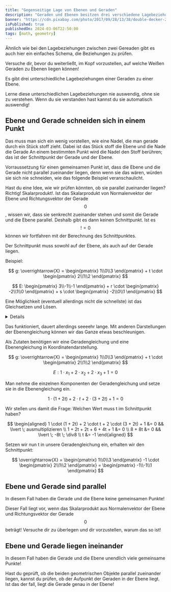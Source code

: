 ```yaml
---
title: "Gegenseitige Lage von Ebenen und Geraden"
description: "Geraden und Ebenen besitzen drei verschiedene Lagebeziehungen. Diese werden in diesem Beitrag erklährt."
banner: "https://cdn.pixabay.com/photo/2017/09/28/13/38/double-decker-2795557_960_720.jpg"
isPublished: true
publishedOn: 2024-03-06T22:50:00
tags: [math, geometry]
---
```


Ähnlich wie bei den Lagebeziehungen zwischen zwei Gereaden gibt es auch
hier ein einfaches Schema, die Beziehungen zu prüfen.

<InfoCard>
	Versuche dir, bevor du weiterließt, im Kopf vorzustellen,
	auf welche Weißen Geraden zu Ebenen liegen können!
</InfoCard>

Es gibt drei unterschiedliche Lagebeziehungen einer Geraden zu einer Ebene.

<ErrorCard>
	Lerne diese unterschiedlichen Lagebeziehungen nie auswendig, ohne sie zu verstehen.
	Wenn du sie verstanden hast kannst du sie automatisch auswendig!
</ErrorCard>

## Ebene und Gerade schneiden sich in einem Punkt

Das muss man sich ein wenig vorstellen, wie eine Nadel, die man gerade durch
ein Stück stoff zieht. Dabei ist das Stück stoff die Ebene und die Nade die Gerade
An einem bestimmten Punkt wird die Nadel den Stoff berühren; das ist der Schnittpunkt
der Gerade und der Ebene.

Vorraussetzung für einen gemeinsamen Punkt ist, dass die Ebene und die Gerade nicht parallel
zueinander liegen, denn wenn sie das wären, würden sie sich nie schneiden, wie das folgende
Beispiel veranschaulicht.

Hast du eine Idee, wie wir prüfen könnten, ob sie parallel zueinander liegen?
Richtig! Skalarprodukt!. Ist das Skalarprodukt von Normalenvektor der Ebene und Richtungsvektor
der Gerade $$0$$, wissen wir, dass sie senkrecht zueinander stehen und somit
die Gerade und die Ebene parallel. Deshalb gibt es dann keinen Schnittpunkt.
Ist es $$!= 0$$ können wir fortfahren mit der Berechnung des Schnittpunktes.

Der Schnittpunkt muss sowohl auf der Ebene, als auch auf der Gerade liegen.

Beispiel:

$$
g: \overrightarrow{X} = \begin{pmatrix} 1\\0\\3 \end{pmatrix} + t \cdot \begin{pmatrix} 2\\1\\2 \end{pmatrix}
$$

$$
E: \begin{pmatrix} 3\\-1\\-1 \end{pmatrix} + r \cdot \begin{pmatrix} -2\\1\\0 \end{pmatrix} + s \cdot \begin{pmatrix} -2\\0\\1 \end{pmatrix}
$$

Eine Möglichkeit (eventuell allerdings nicht die schnellste) ist das Gleichsetzen und Lösen.

<Details summary="Gesamte Rechnung anzeigen">
	Die 2 Gleichungen gleichsetzen
	$$
	\begin{pmatrix} \textcolor{aqua}{1}\\\textcolor{blueviolet}{0}\\\textcolor{springgreen}{3} \end{pmatrix} 
	+ t \cdot \begin{pmatrix} \textcolor{aqua}{2}\\\textcolor{blueviolet}{1}\\\textcolor{springgreen}{2} \end{pmatrix} = 
	\begin{pmatrix} \textcolor{aqua}{3}\\\textcolor{blueviolet}{-1}\\\textcolor{springgreen}{-1} \end{pmatrix} 
	+ r \cdot \begin{pmatrix} \textcolor{aqua}{-2}\\\textcolor{blueviolet}{1}\\\textcolor{springgreen}{0} \end{pmatrix} 
	+ s \cdot \begin{pmatrix} \textcolor{aqua}{-2}\\\textcolor{blueviolet}{0}\\\textcolor{springgreen}{1} \end{pmatrix}
	$$

	Aufstellen des Gleichungssystems

	$$
	\begin{aligned}
	\color{aqua} I. && 1 + 2t &= 3 - 2r - 2s \\
	\color{blueviolet} II. && t &= -1 + r \\
	\color{springgreen} III. && 3 + 2t &= -1 + s
	\end{aligned} 
	$$

	$$II$$ in $$I$$ einsetzen:

	$$
	\begin{aligned}
	1 + 2(-1+r) &= 3 - 2r - 2s && \lvert \; ausmultiplizieren\\
	1 - 2 + 2r &= 3 - 2r - 2s && \lvert \; +2r\\
	-1 + 4r &= 3 - 2s && \lvert \; +2s -4r +1\\
	2s &= -4r + 4 && \lvert \; \div 2\\
	s &= -2r + 2 = I'
	\end{aligned} 
	$$

	$$II$$ und $$I'$$ in $$III$$ einsetzen:

	$$
	\begin{aligned}
	3 + 2 (-1 + r) &= -1 - 2r + 2 && \lvert \; ausmultiplizieren\\
	3 - 2 + 2r &= -1 -2r + 2 && \lvert \; +2r -1\\
	4r &= 0 && \lvert \; \div 4\\
	r &= 0
	\end{aligned} 
	$$
	
	$$III'$$ in $$I'$$ einsetzen:
	
	$$
	\begin{aligned}
	s &= 2
	\end{aligned} 
	$$

	(Optional) $$r$$ in $$II$$ einsetzen:

	$$
	\begin{aligned}
	t &= -1
	\end{aligned} 
	$$

	Somit haben wir sowohl die beiden unbekannten Faktoren der Ebene, als auch die der Geraden berechnet.
	Setzen wir diese ein, erhalten wir den Schnittpunkt:

	$$
	\overrightarrow{X} = \begin{pmatrix} 1\\0\\3 \end{pmatrix} -1 \cdot \begin{pmatrix} 2\\1\\2 \end{pmatrix} = \begin{pmatrix} -1\\-1\\1 \end{pmatrix}
	$$
	$$
	\overrightarrow{X} = \begin{pmatrix} 3\\-1\\-1 \end{pmatrix} + 0 \cdot \begin{pmatrix} -2\\1\\0 \end{pmatrix} + 2 \cdot \begin{pmatrix} -2\\0\\1 \end{pmatrix}
	= \begin{pmatrix} -1\\-1\\1 \end{pmatrix}
	$$

	$$\begin{pmatrix} -1\\-1\\1 \end{pmatrix}$$ ist unser Schnittpunkt!
</Details>

Das funktioniert, dauert allerdings seeeehr lange. Mit anderen Darstellungen der Ebenengleichung können wir das Ganze etwas beschleunigen.

Als Zutaten benötigen wir eine Geradengleichung und eine Ebenengleichung in Koordinatendarstellung.


$$
g: \overrightarrow{X} = \begin{pmatrix} 1\\0\\3 \end{pmatrix} + t \cdot \begin{pmatrix} 2\\1\\2 \end{pmatrix}
$$

$$
E: 1 \cdot x_1 + 2 \cdot x_2 + 2 \cdot x_3 + 1 = 0
$$

Man nehme die einzelnen Komponenten der Geradengleichung und setze sie in die Ebenengleichung ein.

$$
	1 \cdot (1 + 2t) + 2 \cdot t + 2 \cdot (3 + 2t) + 1 = 0
$$

Wir stellen uns damit die Frage: Welchen Wert muss t im Schnittpunkt haben?

$$
\begin{aligned}
1 \cdot (1 + 2t) + 2 \cdot t + 2 \cdot (3 + 2t) + 1 &= 0 && \lvert \; ausmultiplizieren \\
1 + 2t + 2t + 6 + 4t + 1 &= 0 \\
8 + 8t &= 0 && \lvert \; -8t \; \div8 \\
t &= -1
\end{aligned} 
$$

Setzen wir nun t in unsere Geradengleichung ein, erhalten wir den Schnittpunkt:

$$
\overrightarrow{X} = \begin{pmatrix} 1\\0\\3 \end{pmatrix} -1 \cdot \begin{pmatrix} 2\\1\\2 \end{pmatrix} = \begin{pmatrix} -1\\-1\\1 \end{pmatrix}
$$


## Ebene und Gerade sind parallel

In diesem Fall haben die Gerade und die Ebene keine gemeinsamen Punkte!

Dieser Fall liegt vor, wenn das Skalarprodukt aus Normalenvektor der Ebene und Richtungsvektor der Gerade $$0$$ beträgt!
<InfoCard>
	Versuche dir zu überlegen und dir vorzustellen, warum das so ist!
</InfoCard>

## Ebene und Gerade liegen ineinander

In diesem Fall haben die Gerade und die Ebene unendlich viele gemeinsame Punkte!

Hast du geprüft, ob die beiden geometrischen Objekte parallel zueinander liegen, kannst du prüfen, ob der Aufpunkt der Geraden in
der Ebene liegt. Ist das der fall, liegt die Gerade genau in der Ebene!